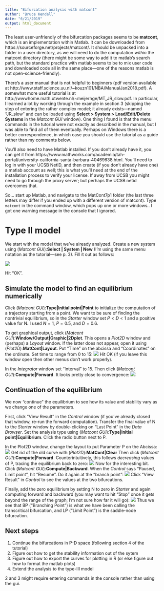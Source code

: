 ```yaml
---
title: "Bifurcation analysis with matcont"
author: "Bruce Kendall"
date: "6/21/2019"
output: html_document
---
```


The least user-unfriendly of the bifurcation packages seems to be **matcont**, which is an implementation within Matlab. It can be downloaded from https://sourceforge.net/projects/matcont/. It should be unpacked into a folder in a user directory, as we will need to do the computation *within* the matcont directory (there might be some way to add it to matlab's search path, but the standard practice with matlab seems to be to mix user code and downloaded code all in the same place---one of the reasons matlab is not open-science-friendly).

There's a user manual that is not helpful to beginners (pdf version available at http://www.staff.science.uu.nl/~kouzn101/NBA/ManualJan2018.pdf). A somewhat more useful tutorial is at http://wwwhome.math.utwente.nl/~meijerhge/MT_JR_slow.pdf. In particular, I learned a lot by working through the example in section 3 (skipping the step of entering the rather complex model; it already exists---named "JR_slow" and can be loaded using **Select > System > Load/Edit/Delete Systems** in the *Matcont GUI* window). One thing I found is that the menu commands in the tutorial were not exactly as described in the manual, but I was able to find all of them eventually. Perhaps on Windows there is a better correspondence, in which case you should use the tutorial as a guide rather than my comments below.

You'll also need to have Matlab installed. If you don't already have it, you can get it from https://www.mathworks.com/academia/tah-portal/university-california-santa-barbara-40469638.html. You'll need to log in with your UCSB NetID, and then create (if you don't already have one) a matlab account as well; this is what you'll need at the end of the installation process to verify your license. If away from UCSB you might need to go through the proxy server; but perhaps the UCSB netid overcomes that.

So... start up Matlab, and navigate to the MatCont7p1 folder (the last three letters may differ if you ended up with a different version of matcont). Type `matcont` in the command window, which pops up one or more windows.. I got one warning message in the console that I ignored.

# Type II model
We start with the model that we've already analyzed. Create a new system using (*Matcont GUI*):**Select | System | New** (I'm using the same menu notation as the tutorial---see p. 3). Fill it out as follows:

![](figs/SysDef_OV2.png)

Hit "OK".

## Simulate the model to find an equilibrium numerically

Click (*Matcont GUI*):**Type|Initial point|Point** to initialize the computation of a trajectory starting from a point. We want to be sure of finding the nontrivial equilibrium, so in the *Starter* window set $P < D < 1$ and a positive value for N. I used $N = 1$, $P = 0.5$, and $D = 0.6$.

To get graphical output, click (*Matcont GUI*):**Window/Output|Graphic|2Dplot**. This opens a *Plot2D* window and (perhaps) a *Layout* window. If the latter does not appear, open it using (*Plot2D*):**MatCont|Layout**. Put "Time" on the abcissa and "Coordinates" on the ordinate. Set time to range from 0 to 15:
![](figs/N_t_layout.png)
Hit OK (if you leave this window open then other menus don't work properly).

In the *Integrator* window set "Interval" to 15. Then click  (*Matcont GUI*):**Compute|Forward**. It looks pretty close to convergence:
![](figs/time_series_OV2.png)

## Continuation of the equilibrium
We now "continue" the equilibrium to see how its value and stability vary as we change one of the parameters. 

First, click "View Result" in the *Control* window (if you've already closed that window, re-run the forward computation). Transfer the final value of N to the *Starter* window by double-clicking on "Last Point" in the *Data Browser*. Set the analysis type using (*Matcont GUI*):**Type|Initial point|Equilibrium**. Click the radio button next to P.

In the Plot2D window, change the layout to put Parameter P on the Abcissa:
![](figs/N_P_layout_OV2.png)
Get rid of the old curve with (*Plot2D*):**MatCont|Clear**
Then click  (*Matcont GUI*):**Compute|Forward**. Counterintuitively, this follows *decreasing* values of P, tracing the equilibrium back to zero:
![](figs/N_P_1_OV2.png)
Now for the interesting bit. Click (*Matcont GUI*):**Compute|Backward**. When the *Control* says "Paused, Limit point", hit "Resume". Do it again at the "branch point":
![](figs/N_P_2_OV2.png)
Click "View Result" in *Control* to see the values at the two bifurcations.

Finally, add the zero equilibrium by setting N to zero in *Starter* and again computing forward and backward (you may want to hit "Stop" once it gets beyond the range of the graph; I'm not sure how far it will go):
![](figs/N_P_3_OV2.png)
Thus we see that BP ("Branching Point") is what we have been calling the transcritical bifurcation, and LP ("Limit Point") is the saddle-node bifurcation.

## Next steps
1. Continue the bifurcations in P-D space (following section 4 of the tutorial)
2. Figure out how to get the stability information out of the sytem
3. Figure out how to export the curves for plotting in R (or else figure out how to format the matlab plots)
4. Extend the analysis to the type-III model

2 and 3 might require entering commands in the console rather than using the gui.
